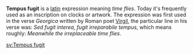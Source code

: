 '''Tempus fugit''' is a [[Latin (language)|latin]] expression meaning ''time flies''. Today it's frequently used as an inscription on clocks or artwork. The expression was first used in the verse ''Georgica'' written by Roman poet [[Virgil]], the particular line in his verse was: ''Sed fugit interea, fugit irreparabile tempus'', which means roughly: ''Meanwhile the irreplaceable time flies''.

[[sv:Tempus fugit]]